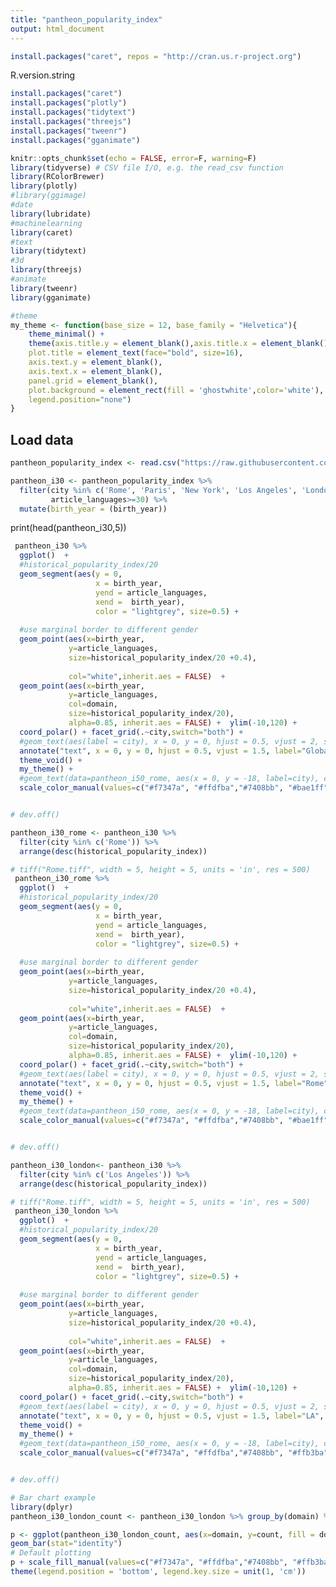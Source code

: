 ```yaml
---
title: "pantheon_popularity_index"
output: html_document
---
```



```r
install.packages("caret", repos = "http://cran.us.r-project.org")
```
R.version.string
```r
install.packages("caret")
install.packages("plotly")
install.packages("tidytext")
install.packages("threejs")
install.packages("tweenr")
install.packages("gganimate")
```
```r
knitr::opts_chunk$set(echo = FALSE, error=F, warning=F)
library(tidyverse) # CSV file I/O, e.g. the read_csv function
library(RColorBrewer)
library(plotly) 
#library(ggimage)
#date
library(lubridate)
#machinelearning
library(caret)
#text
library(tidytext)
#3d
library(threejs)
#animate
library(tweenr)
library(gganimate)

```

```r

#theme
my_theme <- function(base_size = 12, base_family = "Helvetica"){
    theme_minimal() +
    theme(axis.title.y = element_blank(),axis.title.x = element_blank(),
    plot.title = element_text(face="bold", size=16),
    axis.text.y = element_blank(),
    axis.text.x = element_blank(),
    panel.grid = element_blank(),
    plot.background = element_rect(fill = 'ghostwhite',color='white'),
    legend.position="none")
}
```
## Load data

```r
pantheon_popularity_index <- read.csv("https://raw.githubusercontent.com/Rachelios/A-cup-of-tea-and-a-good-book/master/pantheon_popularity/pantheon_database.csv", stringsAsFactors=FALSE)

pantheon_i30 <- pantheon_popularity_index %>%
  filter(city %in% c('Rome', 'Paris', 'New York', 'Los Angeles', 'London', 'Tokyo'),
         article_languages>=30) %>%
  mutate(birth_year = (birth_year))
```
print(head(pantheon_i30,5))

```r

 pantheon_i30 %>%
  ggplot()  +
  #historical_popularity_index/20
  geom_segment(aes(y = 0, 
                   x = birth_year, 
                   yend = article_languages, 
                   xend =  birth_year),
                   color = "lightgrey", size=0.5) +
  
  #use marginal border to different gender
  geom_point(aes(x=birth_year, 
             y=article_languages, 
             size=historical_popularity_index/20 +0.4),
            
             col="white",inherit.aes = FALSE)  +             
  geom_point(aes(x=birth_year, 
             y=article_languages, 
             col=domain, 
             size=historical_popularity_index/20),
             alpha=0.85, inherit.aes = FALSE) +  ylim(-10,120) + 
  coord_polar() + facet_grid(.~city,switch="both") + 
  #geom_text(aes(label = city), x = 0, y = 0, hjust = 0.5, vjust = 2, size=4.5, fontface = "plain",family = "Poppins") +
  annotate("text", x = 0, y = 0, hjust = 0.5, vjust = 1.5, label="Global", size=6, fontface = "plain",family = "Cinzel",inherit.aes = FALSE) +
  theme_void() + 
  my_theme() +
  #geom_text(data=pantheon_i50_rome, aes(x = 0, y = -18, label=city), colour = "black", alpha=0.8, size=4, fontface="bold", inherit.aes = FALSE) +
  scale_color_manual(values=c("#f7347a", "#ffdfba","#7408bb", "#bae1ff", "#800000", "#ffb3ba","#ffa500"))


# dev.off()  
  ```


```r
pantheon_i30_rome <- pantheon_i30 %>%
  filter(city %in% c('Rome')) %>%
  arrange(desc(historical_popularity_index)) 

# tiff("Rome.tiff", width = 5, height = 5, units = 'in', res = 500)
 pantheon_i30_rome %>%
  ggplot()  +
  #historical_popularity_index/20
  geom_segment(aes(y = 0, 
                   x = birth_year, 
                   yend = article_languages, 
                   xend =  birth_year),
                   color = "lightgrey", size=0.5) +
  
  #use marginal border to different gender
  geom_point(aes(x=birth_year, 
             y=article_languages, 
             size=historical_popularity_index/20 +0.4),
            
             col="white",inherit.aes = FALSE)  +             
  geom_point(aes(x=birth_year, 
             y=article_languages, 
             col=domain, 
             size=historical_popularity_index/20),
             alpha=0.85, inherit.aes = FALSE) +  ylim(-10,120) + 
  coord_polar() + facet_grid(.~city,switch="both") + 
  #geom_text(aes(label = city), x = 0, y = 0, hjust = 0.5, vjust = 2, size=4.5, fontface = "plain",family = "Poppins") +
  annotate("text", x = 0, y = 0, hjust = 0.5, vjust = 1.5, label="Rome", size=6, fontface = "plain",family = "Cinzel",inherit.aes = FALSE) +
  theme_void() + 
  my_theme() +
  #geom_text(data=pantheon_i50_rome, aes(x = 0, y = -18, label=city), colour = "black", alpha=0.8, size=4, fontface="bold", inherit.aes = FALSE) +
  scale_color_manual(values=c("#f7347a", "#ffdfba","#7408bb", "#bae1ff", "#800000", "#ffb3ba","#ffa500"))


# dev.off()  
  ```



```r
pantheon_i30_london<- pantheon_i30 %>%
  filter(city %in% c('Los Angeles')) %>%
  arrange(desc(historical_popularity_index)) 

# tiff("Rome.tiff", width = 5, height = 5, units = 'in', res = 500)
 pantheon_i30_london %>%
  ggplot()  +
  #historical_popularity_index/20
  geom_segment(aes(y = 0, 
                   x = birth_year, 
                   yend = article_languages, 
                   xend =  birth_year),
                   color = "lightgrey", size=0.5) +
  
  #use marginal border to different gender
  geom_point(aes(x=birth_year, 
             y=article_languages, 
             size=historical_popularity_index/20 +0.4),
            
             col="white",inherit.aes = FALSE)  +             
  geom_point(aes(x=birth_year, 
             y=article_languages, 
             col=domain, 
             size=historical_popularity_index/20),
             alpha=0.85, inherit.aes = FALSE) +  ylim(-10,120) + 
  coord_polar() + facet_grid(.~city,switch="both") + 
  #geom_text(aes(label = city), x = 0, y = 0, hjust = 0.5, vjust = 2, size=4.5, fontface = "plain",family = "Poppins") +
  annotate("text", x = 0, y = 0, hjust = 0.5, vjust = 1.5, label="LA", size=6, fontface = "plain",family = "Cinzel",inherit.aes = FALSE) +
  theme_void() + 
  my_theme() +
  #geom_text(data=pantheon_i50_rome, aes(x = 0, y = -18, label=city), colour = "black", alpha=0.8, size=4, fontface="bold", inherit.aes = FALSE) +
  scale_color_manual(values=c("#f7347a", "#ffdfba","#7408bb", "#ffb3ba", "#800000", "#baffc9","#ffa500", "#3b5998"))


# dev.off()  
  ```   
  ```r
# Bar chart example
library(dplyr)
pantheon_i30_london_count <- pantheon_i30_london %>% group_by(domain) %>% summarise(count = n())

p <- ggplot(pantheon_i30_london_count, aes(x=domain, y=count, fill = domain)) +
 geom_bar(stat="identity")
# Default plotting
p + scale_fill_manual(values=c("#f7347a", "#ffdfba","#7408bb", "#ffb3ba", "#800000", "#baffc9","#ffa500", "#3b5998")) +
theme(legend.position = 'bottom', legend.key.size = unit(1, 'cm'))
   ```